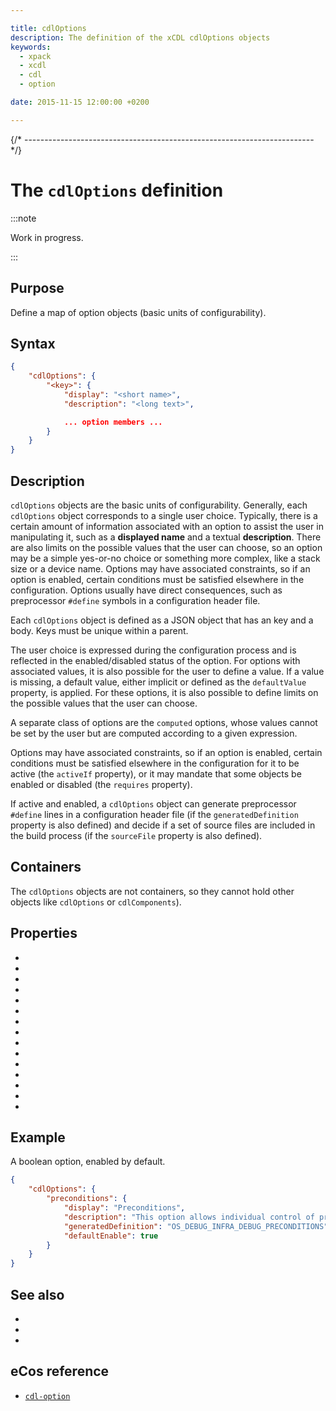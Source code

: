 ```yaml
---

title: cdlOptions
description: The definition of the xCDL cdlOptions objects
keywords:
  - xpack
  - xcdl
  - cdl
  - option

date: 2015-11-15 12:00:00 +0200

---
```




{/* ------------------------------------------------------------------------ */}

# The `cdlOptions` definition

:::note

Work in progress.

:::

## Purpose

Define a map of option objects (basic units of configurability).

## Syntax

```json
{
    "cdlOptions": {
        "<key>": {
            "display": "<short name>",
            "description": "<long text>",

            ... option members ...
        }
    }
}
```

## Description

`cdlOptions` objects are the basic units of configurability. Generally, each `cdlOptions` object corresponds to a single user choice. Typically, there is a certain amount of information associated with an option to assist the user in manipulating it, such as a **displayed name** and a textual **description**. There are also limits on the possible values that the user can choose, so an option may be a simple yes-or-no choice or something more complex, like a stack size or a device name. Options may have associated constraints, so if an option is enabled, certain conditions must be satisfied elsewhere in the configuration. Options usually have direct consequences, such as preprocessor `#define` symbols in a configuration header file.

Each `cdlOptions` object is defined as a JSON object that has an key and a body. Keys must be unique within a parent.

The user choice is expressed during the configuration process and is reflected in the enabled/disabled status of the option. For options with associated values, it is also possible for the user to define a value. If a value is missing, a default value, either implicit or defined as the `defaultValue` property, is applied. For these options, it is also possible to define limits on the possible values that the user can choose.

A separate class of options are the `computed` options, whose values cannot be set by the user but are computed according to a given expression.

Options may have associated constraints, so if an option is enabled, certain conditions must be satisfied elsewhere in the configuration for it to be active (the `activeIf` property), or it may mandate that some objects be enabled or disabled (the `requires` property).


If active and enabled, a `cdlOptions` object can generate preprocessor `#define` lines in a configuration header file (if the `generatedDefinition` property is also defined) and decide if a set of source files are included in the build process (if the `sourceFile` property is also defined).

## Containers

The `cdlOptions` objects are not containers, so they cannot hold other objects like `cdlOptions` or `cdlComponents`).

## Properties

- <PropertyActiveIf objectType="option"/>
- <PropertyCompilerIncludeFolders objectType="option"/>
- <PropertyCompilerSourceFiles objectType="option"/>
- <PropertyComputed objectType="option"/>
- <PropertyConfigurable objectType="option"/>
- <PropertyDefaultEnabled objectType="option"/>
- <PropertyDefaultValue objectType="option"/>
- <PropertyGeneratedDefinition objectType="option"/>
- <PropertyGeneratedFile objectType="option"/>
- <PropertyImplements objectType="option"/>
- <PropertyLegalValues objectType="option"/>
- <PropertyParent objectType="option"/>
- <PropertyRequires objectType="option"/>
- <PropertyValueType objectType="option"/>
- <PropertyValueFormat objectType="option"/>

## Example

A boolean option, enabled by default.

```json
{
    "cdlOptions": {
        "preconditions": {
            "display": "Preconditions",
            "description": "This option allows individual control of preconditions. A precondition is one type of assert, which it is useful to control separately from more general asserts. The function is OS_PRECONDITION(condition,msg).",
            "generatedDefinition": "OS_DEBUG_INFRA_DEBUG_PRECONDITIONS",
            "defaultEnable": true
        }
    }
}
```

## See also

- <MetadataObjectLink name="cdlComponents" />
- <MetadataObjectLink name="cdlInterfaces" />
- <MetadataObjectLink name="cdlPackage" />

## eCos reference

- [`cdl-option`](https://ecos.sourceware.org/docs-latest/cdl-guide/ref.cdl-option.html)
